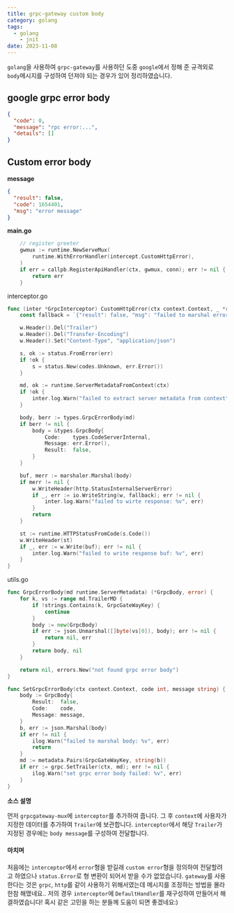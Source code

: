 ```yaml
---
title: grpc-gateway custom body
category: golang
tags:
  - golang
	- jnit
date: 2023-11-08
---
```


`golang`을 사용하여 `grpc-gateway`를 사용하던 도중 `google`에서 정해 준 규격외로 `body`메시지를 구성하여 던져야 되는 경우가 있어 정리하였습니다.

## google grpc error body

```json
{
  "code": 0,
  "message": "rpc error:...",
  "details": []
}
```

## Custom error body

**message**

```json
{
  "result": false,
  "code": 1654401,
  "msg": "error message"
}
```

**main.go**

```go
	// register greeter
	gwmux := runtime.NewServeMux(
		runtime.WithErrorHandler(intercept.CustomHttpError),
	)
	if err = callpb.RegisterApiHandler(ctx, gwmux, conn); err != nil {
		return err
	}
```

interceptor.go

```go
func (inter *GrpcInterceptor) CustomHttpError(ctx context.Context, _ *runtime.ServeMux, marshaler runtime.Marshaler, w http.ResponseWriter, _ *http.Request, err error) {
	const fallback = `{"result": false, "msg": "failed to marshal error message", "code": 146000}`

	w.Header().Del("Trailer")
	w.Header().Del("Transfer-Encoding")
	w.Header().Set("Content-Type", "application/json")

	s, ok := status.FromError(err)
	if !ok {
		s = status.New(codes.Unknown, err.Error())
	}

	md, ok := runtime.ServerMetadataFromContext(ctx)
	if !ok {
		inter.log.Warn("failed to extract server metadata from context")
	}

	body, berr := types.GrpcErrorBody(md)
	if berr != nil {
		body = &types.GrpcBody{
			Code:    types.CodeServerInternal,
			Message: err.Error(),
			Result:  false,
		}
	}

	buf, merr := marshaler.Marshal(body)
	if merr != nil {
		w.WriteHeader(http.StatusInternalServerError)
		if _, err := io.WriteString(w, fallback); err != nil {
			inter.log.Warn("failed to wirte response: %v", err)
		}
		return
	}

	st := runtime.HTTPStatusFromCode(s.Code())
	w.WriteHeader(st)
	if _, err := w.Write(buf); err != nil {
		inter.log.Warn("failed to write response buf: %v", err)
	}
}
```

utils.go

```go
func GrpcErrorBody(md runtime.ServerMetadata) (*GrpcBody, error) {
	for k, vs := range md.TrailerMD {
		if !strings.Contains(k, GrpcGateWayKey) {
			continue
		}
		body := new(GrpcBody)
		if err := json.Unmarshal([]byte(vs[0]), body); err != nil {
			return nil, err
		}
		return body, nil
	}

	return nil, errors.New("not found grpc error body")
}

func SetGrpcErrorBody(ctx context.Context, code int, message string) {
	body := GrpcBody{
		Result:  false,
		Code:    code,
		Message: message,
	}
	b, err := json.Marshal(body)
	if err != nil {
		ilog.Warn("failed to marshal body: %v", err)
		return
	}
	md := metadata.Pairs(GrpcGateWayKey, string(b))
	if err := grpc.SetTrailer(ctx, md); err != nil {
		ilog.Warn("set grpc error body failed: %v", err)
	}
}
```

**소스 설명**

먼저 `grpcgateway-mux`에 `interceptor`를 추가하여 줍니다. 그 후 `context`에 사용자가 지정한 데이터를 추가하여 `Trailer`에 보관합니다. `interceptor`에서 해당 `Trailer`가 지정된 경우에는 `body message`를 구성하여 전달합니다.

#### 마치며

처음에는 `interceptor`에서 `error`형을 받길래 `custom error`형을 정의하여 전달할려고 하였으나 `status.Error`로 형 변환이 되어서 받을 수가 없었습니다. `gateway`를 사용한다는 것은 `grpc`, `http`를 같이 사용하기 위해서였는데 메시지를 조정하는 방법을 몰라 한참 해맸네요.. 저의 경우 `interceptor`에 `DefaultHandler`를 재구성하여 만들어서 해결하였습니다! 혹시 같은 고민을 하는 분들께 도움이 되면 좋겠네요:)
